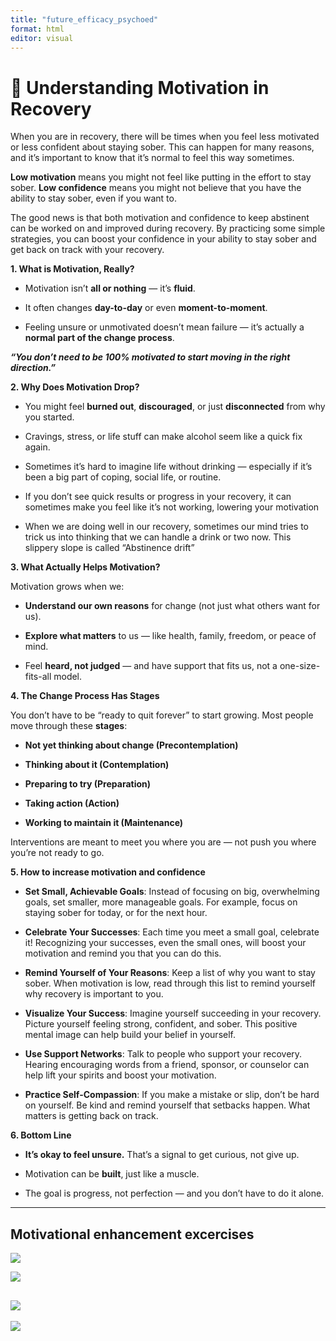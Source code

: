 ```yaml
---
title: "future_efficacy_psychoed"
format: html
editor: visual
---
```


# **💪 Understanding Motivation in Recovery**

When you are in recovery, there will be times when you feel less motivated or less confident about staying sober. This can happen for many reasons, and it's important to know that it's normal to feel this way sometimes.

**Low motivation** means you might not feel like putting in the effort to stay sober. **Low confidence** means you might not believe that you have the ability to stay sober, even if you want to.

The good news is that both motivation and confidence to keep abstinent can be worked on and improved during recovery. By practicing some simple strategies, you can boost your confidence in your ability to stay sober and get back on track with your recovery.

**1. What is Motivation, Really?**

-   Motivation isn’t **all or nothing** — it’s **fluid**.

-   It often changes **day-to-day** or even **moment-to-moment**.

-   Feeling unsure or unmotivated doesn’t mean failure — it’s actually a **normal part of the change process**.

***“You don’t need to be 100% motivated to start moving in the right direction.”***

**2. Why Does Motivation Drop?**

-   You might feel **burned out**, **discouraged**, or just **disconnected** from why you started.

-   Cravings, stress, or life stuff can make alcohol seem like a quick fix again.

-   Sometimes it’s hard to imagine life without drinking — especially if it’s been a big part of coping, social life, or routine.

-   If you don't see quick results or progress in your recovery, it can sometimes make you feel like it’s not working, lowering your motivation

-   When we are doing well in our recovery, sometimes our mind tries to trick us into thinking that we can handle a drink or two now. This slippery slope is called "Abstinence drift"

**3. What Actually Helps Motivation?**

Motivation grows when we:

-   **Understand our own reasons** for change (not just what others want for us).

-   **Explore what matters** to us — like health, family, freedom, or peace of mind.

-   Feel **heard, not judged** — and have support that fits us, not a one-size-fits-all model.

**4. The Change Process Has Stages**

You don’t have to be “ready to quit forever” to start growing. Most people move through these **stages**:

-   **Not yet thinking about change (Precontemplation)**

-   **Thinking about it (Contemplation)**

-   **Preparing to try (Preparation)**

-   **Taking action (Action)**

-   **Working to maintain it (Maintenance)**

Interventions are meant to meet you where you are — not push you where you’re not ready to go.

**5. How to increase motivation and confidence**

-   **Set Small, Achievable Goals**: Instead of focusing on big, overwhelming goals, set smaller, more manageable goals. For example, focus on staying sober for today, or for the next hour.

<!-- -->

-   **Celebrate Your Successes**: Each time you meet a small goal, celebrate it! Recognizing your successes, even the small ones, will boost your motivation and remind you that you can do this.

<!-- -->

-   **Remind Yourself of Your Reasons**: Keep a list of why you want to stay sober. When motivation is low, read through this list to remind yourself why recovery is important to you.

<!-- -->

-   **Visualize Your Success**: Imagine yourself succeeding in your recovery. Picture yourself feeling strong, confident, and sober. This positive mental image can help build your belief in yourself.

<!-- -->

-   **Use Support Networks**: Talk to people who support your recovery. Hearing encouraging words from a friend, sponsor, or counselor can help lift your spirits and boost your motivation.

<!-- -->

-   **Practice Self-Compassion**: If you make a mistake or slip, don’t be hard on yourself. Be kind and remind yourself that setbacks happen. What matters is getting back on track.

**6. Bottom Line**

-   **It’s okay to feel unsure.** That’s a signal to get curious, not give up.

-   Motivation can be **built**, just like a muscle.

-   The goal is progress, not perfection — and you don’t have to do it alone.

------------------------------------------------

## Motivational enhancement excercises

![](images/clipboard-3324632945.png)

![](images/clipboard-2220426008.png)

## ![](images/clipboard-3701292831.png)

![](images/clipboard-3404101312.png)

## 
